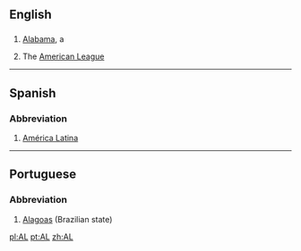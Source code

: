 ==English==

==={{Abbreviation}}===
#[[Alabama]], a {{USstate}}
#{{baseball}} The [[American League]]
----
==Spanish==
===Abbreviation===
#[[América Latina]]
----
==Portuguese==
===Abbreviation===
#[[Alagoas]] (Brazilian state)

[[pl:AL]]
[[pt:AL]]
[[zh:AL]]